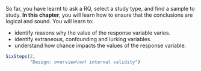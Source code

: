 ::: {.objectivesBox .objectives data-latex="{iconmonstr-target-4-240.png}"}
So far, you have learnt to ask a RQ, select a study type, and find a sample to study.
**In this chapter**, you will learn how to ensure that the conclusions are logical and sound.
You will learn to:

* identify reasons why the value of the response variable varies.
* identify extraneous, confounding and lurking variables.
* understand how chance impacts the values of the response variable.
:::


```r
SixSteps(2, 
         "Design: overview\nof internal validity")
```